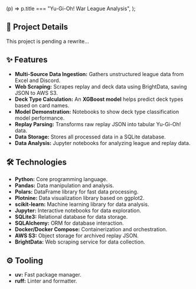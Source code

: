 
  (p) => p.title === "Yu-Gi-Oh! War League Analysis",
);

<BackPage href="/projects" content="back to projects" />

<ProjectHero project={project} />

## 📄 Project Details

This project is pending a rewrite...

## ✨ Features

- **Multi-Source Data Ingestion:** Gathers unstructured league data from Excel and Discord.
- **Web Scraping:** Scrapes replay and deck data using BrightData, saving JSON to AWS S3.
- **Deck Type Calculation:** An **XGBoost model** helps predict deck types based on card names.
- **Model Demonstration:** Notebooks to show deck type classification model performance.
- **Replay Parsing:** Transforms raw replay JSON into tabular Yu-Gi-Oh! data.
- **Data Storage:** Stores all processed data in a SQLite database.
- **Data Analysis:** Jupyter notebooks for analyzing league and replay data.

## 🛠️ Technologies

- **Python:** Core programming language.
- **Pandas:** Data manipulation and analysis.
- **Polars:** DataFrame library for fast data processing.
- **Plotnine:** Data visualization library based on ggplot2.
- **scikit-learn:** Machine learning library for data analysis.
- **Jupyter:** Interactive notebooks for data exploration.
- **SQLite3:** Relational database for data storage.
- **SQLAlchemy:** ORM for database interaction.
- **Docker/Docker Compose:** Containerization and orchestration.
- **AWS S3:** Object storage for archived replay JSON.
- **BrightData:** Web scraping service for data collection.

## ⚙️ Tooling

- **uv:** Fast package manager.
- **ruff:** Linter and formatter.
